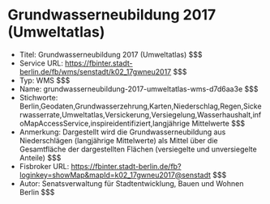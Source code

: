 # Grundwasserneubildung 2017 (Umweltatlas)
- Titel: Grundwasserneubildung 2017 (Umweltatlas) $$$
- Service URL: https://fbinter.stadt-berlin.de/fb/wms/senstadt/k02_17gwneu2017 $$$
- Typ: WMS $$$
- Name: grundwasserneubildung-2017-umweltatlas-wms-d7d6aa3e $$$
- Stichworte: Berlin,Geodaten,Grundwasserzehrung,Karten,Niederschlag,Regen,Sickerwasserrate,Umweltatlas,Versickerung,Versiegelung,Wasserhaushalt,infoMapAccessService,inspireidentifiziert,langjährige Mittelwerte $$$
- Anmerkung: Dargestellt wird die Grundwasserneubildung aus Niederschlägen (langjährige Mittelwerte) als Mittel über die Gesamtfläche der dargestellten Flächen (versiegelte und unversiegelte Anteile) $$$
- Fisbroker URL: https://fbinter.stadt-berlin.de/fb?loginkey=showMap&mapId=k02_17gwneu2017@senstadt $$$
- Autor: Senatsverwaltung für Stadtentwicklung, Bauen und Wohnen Berlin $$$
